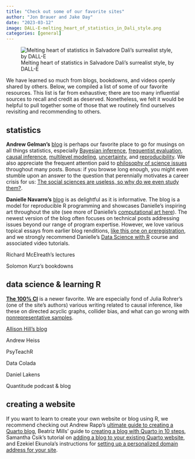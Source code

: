 ```yaml
---
title: "Check out some of our favorite sites"
author: "Jon Brauer and Jake Day"
date: "2023-03-12"
image: DALL-E-melting_heart_of_statistics_in_Dali_style.png
categories: [general]
---
```


![Melting heart of statistics in Salvadore Dali's surrealist style, by DALL-E](DALL-E-melting_heart_of_statistics_in_Dali_style.png)

We have learned so much from blogs, bookdowns, and videos openly shared by others. Below, we compiled a list of some of our favorite resources. This list is far from exhaustive; there are too many influential sources to recall and credit as deserved. Nonetheless, we felt it would be helpful to pull together some of those that we routinely find ourselves revisiting and recommending to others. 

## statistics

**Andrew Gelman's** [blog](https://statmodeling.stat.columbia.edu/) is perhaps our favorite place to go for musings on all things statistics, especially [Bayesian inference](https://statmodeling.stat.columbia.edu/2022/08/10/bayesian-inference-continues-to-completely-solve-the-multiple-comparisons-problem/), [frequentist evaluation](https://statmodeling.stat.columbia.edu/2022/12/02/not-frequentist-enough-2/), [causal inference](https://statmodeling.stat.columbia.edu/2021/03/11/regression-discontinuity-analysis-is-often-a-disaster-so-what-should-you-do-instead-do-we-just-give-up-on-the-whole-natural-experiment-idea-heres-my-recommendation/), [multilevel modeling](https://statmodeling.stat.columbia.edu/2023/03/09/the-butterfly-and-the-piranha-understanding-the-generalizability-and-reproducibility-crisis-from-statistical-and-political-perspectives-my-talk-at-the-university-of-minnesota-political-science/), [uncertainty](https://statmodeling.stat.columbia.edu/2022/04/05/confidence-intervals-compatability-intervals-uncertainty-intervals/), and [reproducibility](https://statmodeling.stat.columbia.edu/2018/12/04/bayes-statistics-reproducibility-many-serious-problems-statistics-practice-arise-bayesian-inference-not-bayesian-enough-frequentist-evaluation-not-frequentist/). We also appreciate the frequent attention paid to [philosophy of science issues](https://statmodeling.stat.columbia.edu/2019/09/11/exchange-with-deborah-mayo-on-abandoning-statistical-significance/) throughout many posts. Bonus: if you browse long enough, you might even stumble upon an answer to the question that perennially motivates a career crisis for us: [The social sciences are useless, so why do we even study them?](https://statmodeling.stat.columbia.edu/2021/03/12/the-social-sciences-are-useless-so-why-do-we-study-them-heres-a-good-reason/).

**Danielle Navarro's** [blog](https://blog.djnavarro.net/) is as delightful as it is informative. The blog is a model for reproducible R programming and showcases Danielle's inspiring art throughout the site (see more of Danielle's [computational art here](https://art.djnavarro.net/)). The newest version of the blog often focuses on technical posts addressing issues beyond our range of program expertise. However, we love various topical essays from earlier blog renditions, [like this one on preregistration](https://psyarxiv.com/wxn58/), and we strongly recommend Danielle's [Data Science with R](https://robust-tools.djnavarro.net/) course and associated video tutorials.   

Richard McElreath's lectures

Solomon Kurz's bookdowns


## data science & learning R

[**The 100% CI**](https://www.the100.ci/) is a newer favorite. We are especially fond of Julia Rohrer's (one of the site's authors) various writing related to causal inference, like these on directed acyclic graphs, collider bias, and what can go wrong with [nonrepresentative samples](https://www.the100.ci/2023/03/07/non-representative-samples-what-could-possibly-go-wrong/).



[Allison Hill's blog](https://www.apreshill.com/blog/)

Andrew Heiss

PsyTeachR

Data Colada 

Daniel Lakens

Quantitude podcast & blog

## creating a website

If you want to learn to create your own website or blog using R, we recommend checking out Andrew Rapp's [ultimate guide to creating a Quarto blog](https://albert-rapp.de/posts/13_quarto_blog_writing_guide/13_quarto_blog_writing_guide.html), Beatriz Mills' guide to [creating a blog with Quarto in 10 steps](https://beamilz.com/posts/2022-06-05-creating-a-blog-with-quarto/en/), Samantha Csik's tutorial on [adding a blog to your existing Quarto website](https://samanthacsik.github.io/posts/2022-10-24-quarto-blogs/), and Ezekiel Ekunola's instructions for [setting up a personalized domain address for your site](https://www.codementor.io/@ekunolaeasybuoy/setting-up-domain-with-namecheap-netlify-12yiksvig6).
